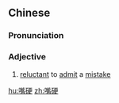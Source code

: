 ==Chinese==
{{zh-forms}}

===Pronunciation===
{{zh-pron
|m=zuǐyìng
|c=zeoi2 ngaang6
|mn=qz:chhùi-ngǐ/tp,xm:chhùi-ngī/kh,zz:chhùi-ngē
|cat=a
}}

===Adjective===
{{zh-adj}}

# [[reluctant]] to [[admit]] a [[mistake]]

[[hu:嘴硬]]
[[zh:嘴硬]]